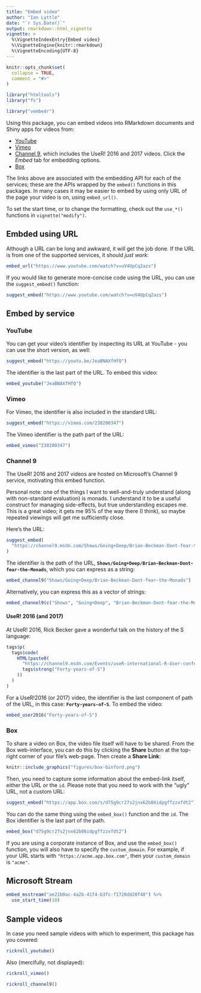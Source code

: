 ```yaml
---
title: "Embed video"
author: "Ian Lyttle"
date: "`r Sys.Date()`"
output: rmarkdown::html_vignette
vignette: >
  %\VignetteIndexEntry{Embed video}
  %\VignetteEngine{knitr::rmarkdown}
  %\VignetteEncoding{UTF-8}
---
```


```r
knitr::opts_chunk$set(
  collapse = TRUE,
  comment = "#>"
)

library("htmltools")
library("fs")
```

```r
library("vembedr")
```

Using this package, you can embed videos into RMarkdown documents and Shiny apps for videos from:

- [YouTube](https://developers.google.com/youtube/player_parameters)
- [Vimeo](https://developer.vimeo.com/player/embedding)
- [Channel 9](https://channel9.msdn.com/Events/useR-international-R-User-conference/useR2016/Forty-years-of-S), which includes the UseR! 2016 and 2017 videos. Click the *Embed* tab for embedding options.
- [Box](https://developer.box.com/docs/box-embed#section-build-box-embed-programatically)

The links above are associated with the embedding API for each of the services; these are the APIs wrapped by the
`embed()` functions in this packages.  In many cases it may be easier to embed by using only URL of the page your video is on, using `embed_url()`.

To set the start time, or to change the formatting, check out the `use_*()` functions in `vignette("modify")`.

## Embded using URL

Although a URL can be long and awkward, it will get the job done. If the URL is from one of the supported services, it should *just work*:

```r
embed_url("https://www.youtube.com/watch?v=uV4UpCq2azs")
```

If you would like to generate more-concise code using the URL, you can use the `suggest_embed()` function:

```r
suggest_embed("https://www.youtube.com/watch?v=uV4UpCq2azs")
```

## Embed by service

### YouTube

You can get your video's identifier by inspecting its URL at YouTube - you can use the short version, as well:

```r
suggest_embed("https://youtu.be/JeaBNAXfHfQ")
```

The identifier is the last part of the URL. To embed this video:

```r
embed_youtube("JeaBNAXfHfQ")
```

### Vimeo

For Vimeo, the identifier is also included in the standard URL:

```r
suggest_embed("https://vimeo.com/238200347")
```

The Vimeo identifier is the path part of the URL:

```r
embed_vimeo("238200347")
```

### Channel 9

The UseR! 2016 and 2017 videos are hosted on Microsoft's Channel 9 service, motivating this embed function.

Personal note: one of the things I want to well-and-truly understand (along with non-standard evaluation) is monads. I understand it to be a useful construct for managing side-effects, but true understanding escapes me. This is a great video; it gets me 95% of the way there (I think), so maybe repeated viewings will get me sufficiently close.

Here's the URL:

```r
suggest_embed(
  "https://channel9.msdn.com/Shows/Going+Deep/Brian-Beckman-Dont-fear-the-Monads"
)
```

The identifier is the path of the URL, **`Shows/Going+Deep/Brian-Beckman-Dont-fear-the-Monads`**, which you can express as a string:

```r
embed_channel9("Shows/Going+Deep/Brian-Beckman-Dont-fear-the-Monads")
```

Alternatively, you can express this as a vector of strings:

```r
embed_channel9(c("Shows", "Going+Deep", "Brian-Beckman-Dont-fear-the-Monads"))
```

#### UseR! 2016 (and 2017)

At UseR! 2016, Rick Becker gave a wonderful talk on the history of the S language:

```r
tags$p(
  tags$code(
    HTML(paste0(
      "https://channel9.msdn.com/Events/useR-international-R-User-conference/useR2016/",  
      tags$strong("Forty-years-of-S")
    ))
  )  
)
```

For a UseR!2016 (or 2017) video, the identifier is the last component of path of the URL, in this case: **`Forty-years-of-S`**. To embed the video:

```r
embed_user2016("Forty-years-of-S")
```

### Box

To share a video on Box, the video file itself will have to be shared. From the Box web-interface, you can do this by clicking the **Share** button at the top-right corner of your file's web-page. Then create a **Share Link**: 

```r
knitr::include_graphics("figures/box-binford.png")
```

Then, you need to capture some information about the embed-link itself, either the URL or the `id`. Please note that you need to work with the "ugly" URL, not a custom URL: 

```r
suggest_embed("https://app.box.com/s/d75g9cr27s2jnx62b86idpgffzzxfdt2")
```

You can do the same thing using the `embed_box()` function and the `id`. The Box identifier is the last part of the path.


```r
embed_box("d75g9cr27s2jnx62b86idpgffzzxfdt2")
```

If you are using a corporate instance of Box, and use the `embed_box()` function, you will also have to specify the `custom_domain`. For example, if your URL starts with `"https://acme.app.box.com"`, then your `custom_domain` is `"acme"`.

## Microsoft Stream

```r
embed_msstream("ae21b0ac-4a2b-41f4-b3fc-f1720dd20f48") %>%
  use_start_time(10)
```

## Sample videos

In case you need sample videos with which to experiment, this package has you covered:

```r
rickroll_youtube()
```

Also (mercifully, not displayed):

```r
rickroll_vimeo()
```

```r
rickroll_channel9()
```

